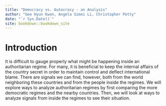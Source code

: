 ```yaml
--- 
title: "Democracy vs. Autocracy - an Analysis"
author: "Gee Hyun Kwon, Angela Simei Li, Christopher Petty"
date: "`r Sys.Date()`"
site: bookdown::bookdown_site
---
```


# Introduction

It is difficult to gauge properly what might be happening inside an authoritarian regime. For many, it is beneficial to keep the internal affairs of the country secret in order to maintain control and deflect international blame. There are signals we can find, however, both from the world neighboring these countries and from the people inside the regimes. We will explore ways to analyze authoritarian regimes by first comparing the more democratic regimes and the nearby countries. Then, we will look at ways to analyze signals from inside the regimes to see their situation.